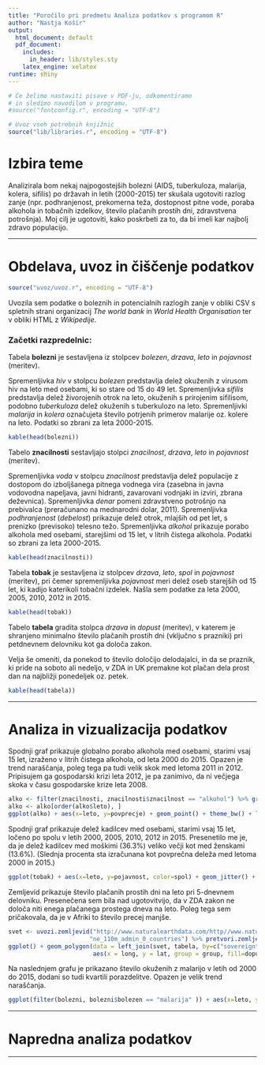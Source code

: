 ```yaml
---
title: "Poročilo pri predmetu Analiza podatkov s programom R"
author: "Nastja Košir"
output:
  html_document: default
  pdf_document:
    includes:
      in_header: lib/styles.sty
    latex_engine: xelatex
runtime: shiny
---
```


```r
# Če želimo nastaviti pisave v PDF-ju, odkomentiramo
# in sledimo navodilom v programu.
#source("fontconfig.r", encoding = "UTF-8")

# Uvoz vseh potrebnih knjižnic
source("lib/libraries.r", encoding = "UTF-8")
```

# Izbira teme

Analizirala bom nekaj najpogostejših bolezni (AIDS, tuberkuloza, malarija, kolera, sifilis) po državah in letih (2000-2015) ter skušala ugotoviti razlog zanje (npr. podhranjenost, prekomerna teža, dostopnost pitne vode, poraba alkohola in tobačnih izdelkov, število plačanih prostih dni, zdravstvena potrošnja). Moj cilj je ugotoviti, kako poskrbeti za to, da bi imeli kar najbolj zdravo populacijo.

***

# Obdelava, uvoz in čiščenje podatkov

```r
source("uvoz/uvoz.r", encoding = "UTF-8")
```

Uvozila sem podatke o boleznih in potencialnih razlogih zanje v obliki CSV s spletnih strani organizacij *The world bank* in *World Health Organisation* ter v obliki HTML z *Wikipedije*.

### Začetki razpredelnic:

Tabela **bolezni** je sestavljena iz stolpcev *bolezen*, *drzava*, *leto* in *pojavnost* (meritev). 

Spremenljivka *hiv* v stolpcu *bolezen* predstavlja delež okuženih z virusom hiv  na leto med osebami, ki so stare od 15 do 49 let. Spremenljivka *sifilis* predstavlja delež živorojenih otrok na leto, okuženih s prirojenim sifilisom, podobno *tuberkuloza* delež okuženih s tuberkulozo na leto. Spremenljivki *malarija* in *kolera* označujeta število potrjenih primerov malarije oz. kolere na leto. Podatki so zbrani za leta 2000-2015.

```r
kable(head(bolezni))
```

Tabelo **znacilnosti** sestavljajo stolpci *znacilnost*, *drzava*, *leto* in *pojavnost* (meritev). 

Spremenljivka *voda* v stolpcu *znacilnost* predstavlja delež populacije z dostopom do izboljšanega pitnega vodnega vira (zasebna in javna vodovodna napeljava, javni hidranti, zavarovani vodnjaki in izviri, zbrana deževnica). Spremenljivka *denar* pomeni zdravstveno potrošnjo na prebivalca (preračunano na mednarodni dolar, 2011). Spremenljivka *podhranjenost* (*debelost*) prikazuje delež otrok, mlajših od pet let, s prenizko (previsoko) telesno težo. Spremenljivka *alkohol* prikazuje porabo alkohola med osebami, starejšimi od 15 let, v litrih čistega alkohola. Podatki so zbrani za leta 2000-2015.

```r
kable(head(znacilnosti))
```

Tabela **tobak** je sestavljena iz stolpcev *drzava*, *leto*, *spol* in *pojavnost* (meritev), pri čemer spremenljivka *pojavnost* meri delež oseb starejših od 15 let, ki kadijo katerikoli tobačni izdelek. Našla sem podatke za leta 2000, 2005, 2010, 2012 in 2015.

```r
kable(head(tobak))
```

Tabelo **tabela** gradita stolpca *drzava* in *dopust* (meritev), v katerem je shranjeno minimalno število plačanih prostih dni (vključno s prazniki) pri petdnevnem delovniku kot ga določa zakon. 

Velja še omeniti, da ponekod to število določijo delodajalci, in da se praznik, ki pride na soboto ali nedeljo, v ZDA in UK premakne kot plačan dela prost dan na najbližji ponedeljek oz. petek. 

```r
kable(head(tabela))
```

***

# Analiza in vizualizacija podatkov

Spodnji graf prikazuje globalno porabo alkohola med osebami, starimi vsaj 15 let, izraženo v litrih čistega alkohola, od leta 2000 do 2015. Opazen je trend naraščanja, poleg tega pa tudi velik skok med letoma 2011 in 2012. Pripisujem ga gospodarski krizi leta 2012, je pa zanimivo, da ni večjega skoka v času gospodarske krize leta 2008.

```r
alko <- filter(znacilnosti, znacilnosti$znacilnost == "alkohol") %>% group_by(leto) %>% summarise(povprecje = mean(pojavnost)) 
alko <- alko[order(alko$leto), ]
ggplot(alko) + aes(x=leto, y=povprecje) + geom_point() + theme_bw() + labs(y="globalna poraba alkohola (15+) [liter čistega alkohola]")
```

Spodnji graf prikazuje delež kadilcev med osebami, starimi vsaj 15 let, ločeno po spolu v letih 2000, 2005, 2010, 2012 in 2015. Presenetilo me je, da je delež kadilcev med moškimi (36.3%) veliko večji kot med ženskami (13.6%). (Slednja procenta sta izračunana kot povprečna deleža med letoma 2000 in 2015.)

```r
ggplot(tobak) + aes(x=leto, y=pojavnost, color=spol) + geom_jitter() + theme_bw() + labs(y="pojavnost kajenja (15+) [%]")
```

Zemljevid prikazuje število plačanih prostih dni na leto pri 5-dnevnem delovniku. Presenečena sem bila nad ugotovitvijo, da v ZDA zakon ne določa niti enega plačanega prostega dneva na leto. Poleg tega sem pričakovala, da je v Afriki to število precej manjše.

```r
svet <- uvozi.zemljevid("http://www.naturalearthdata.com/http//www.naturalearthdata.com/download/110m/cultural/ne_110m_admin_0_countries.zip",
                       "ne_110m_admin_0_countries") %>% pretvori.zemljevid()
ggplot() + geom_polygon(data = left_join(svet, tabela, by=c("sovereignt" = "drzava")), 
                        aes(x = long, y = lat, group = group, fill=dopust)) + theme_void() + ggtitle("Število plačnih prostih dni (5 delovnih dni/teden)") + theme(plot.title = element_text(hjust = 0.5))

```


Na naslednjem grafu je prikazano število okuženih z malarijo v letih od 2000 do 2015, dodani so tudi kvartili porazdelitve. Opazen je velik trend naraščanja.

```r
ggplot(filter(bolezni, bolezni$bolezen == "malarija" )) + aes(x=leto, y=pojavnost) + geom_boxplot() + theme_bw() + labs(y="število okuženih z malarijo")
```

***

# Napredna analiza podatkov

***

